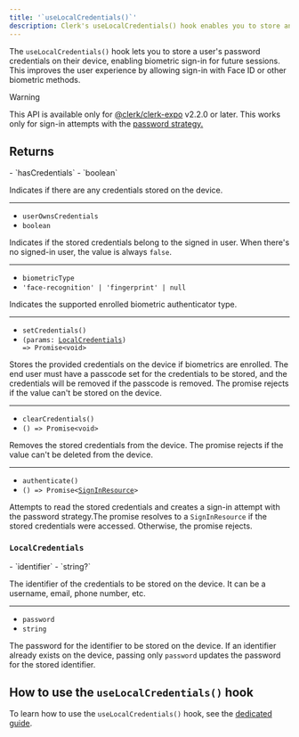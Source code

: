 ```yaml
---
title: '`useLocalCredentials()`'
description: Clerk's useLocalCredentials() hook enables you to store and access a user's password credentials on their device.
---
```


The `useLocalCredentials()` hook lets you to store a user's password credentials on their device, enabling biometric sign-in for future sessions. This improves the user experience by allowing sign-in with Face ID or other biometric methods.

> [!WARNING]
> This API is available only for [@clerk/clerk-expo](/docs/upgrade-guides/expo-v2/upgrade) v2.2.0 or later. This works only for sign-in attempts with the [password strategy.](/docs/authentication/configuration/sign-up-sign-in-options#authentication-strategies)

## Returns

<Properties>
  - `hasCredentials`
  - `boolean`

  Indicates if there are any credentials stored on the device.

  ---

  - `userOwnsCredentials`
  - `boolean`

  Indicates if the stored credentials belong to the signed in user. When there's no signed-in user, the value is always `false`.

  ---

  - `biometricType`
  - `'face-recognition' | 'fingerprint' | null`

  Indicates the supported enrolled biometric authenticator type.

  ---

  - `setCredentials()`
  - <code>(params: [LocalCredentials](#local-credentials)) => Promise\<void></code>

  Stores the provided credentials on the device if biometrics are enrolled. The end user must have a passcode set for the credentials to be stored, and the credentials will be removed if the passcode is removed. The promise rejects if the value can't be stored on the device.

  ---

  - `clearCredentials()`
  - <code>() => Promise\<void></code>

  Removes the stored credentials from the device. The promise rejects if the value can't be deleted from the device.

  ---

  - `authenticate()`
  - <code>() => Promise\<[SignInResource](/docs/references/javascript/sign-in/sign-in)></code>

  Attempts to read the stored credentials and creates a sign-in attempt with the password strategy.The promise resolves to a `SignInResource` if the stored credentials were accessed. Otherwise, the promise rejects.
</Properties>

### `LocalCredentials`

<Properties>
  - `identifier`
  - `string?`

  The identifier of the credentials to be stored on the device. It can be a username, email, phone number, etc.

  ---

  - `password`
  - `string`

  The password for the identifier to be stored on the device. If an identifier already exists on the device, passing only `password` updates the password for the stored identifier.
</Properties>

## How to use the `useLocalCredentials()` hook

To learn how to use the `useLocalCredentials()` hook, see the [dedicated guide](/docs/references/expo/local-credentials).
